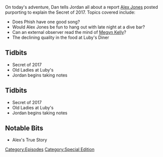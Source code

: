{{DEFAULTSORT:
    #_EPISODE_0003:The Secret of 2017
}}{{Episode
    | title           = The Secret of 2017
    | caption         = [https://knowledgefight.libsyn.com/the-secret-of-2017 Listen to this episode on Libsyn]
    | episodeNumber   = 3
    | length          = 01:29:17
    | airDate         = January 16, 2017
    | episodeType     = [[:Category:Special Edition|Special Edition]]
    | appearance      = [[Megyn Kelly]]
    | previousEpisode = [[2: December 31, 1999 (Y2K)]]
    | nextEpisode     = [[4: Research and Stand Up]]
}}

{{Stub}}

On today's adventure, Dan tells Jordan all about a report [[Alex Jones]] posted purporting to explain the Secret of 2017. Topics covered include:

*Does Phish have one good song?
*Would Alex Jones be fun to hang out with late night at a dive bar?
*Can an external observer read the mind of [[Megyn Kelly]]?
*The declining quality in the food at Luby's Diner

== Tidbits ==

*Secret of 2017
*Old Ladies at Luby's
*Jordan begins taking notes

==Tidbits==

*Secret of 2017
*Old Ladies at Luby's
*Jordan begins taking notes

==Notable Bits==

*Alex's True Story

[[Category:Episodes]]
[[Category:Special Edition]]